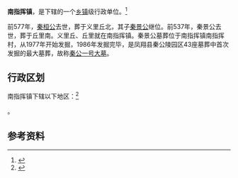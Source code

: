 {{中国乡级行政区|61/03/22/107/000}}

'''南指挥镇'''，是{{PRC admin/fullname|61/03/22/107/000|3}}下辖的一个[[乡镇|乡镇]]级行政单位。<ref>{{PRC admin/ref sgc|{{PRC admin/parent|61/03/22/107/000}}}}</ref>

前577年，[[秦桓公|秦桓公]]去世，葬于义里丘北，其子[[秦景公|秦景公]]继位。前537年，秦景公去世，葬于丘里南。义里丘、丘里就在南指挥镇。秦景公墓葬位于南指挥镇南指挥村，从1977年开始发掘，1986年发掘完毕，是凤翔县秦公陵园区43座墓葬中首次发掘的最大墓葬，故称[[秦公一号大墓|秦公一号大墓]]。
== 行政区划 ==

南指挥镇下辖以下地区：<ref>{{PRC admin/ref sgc|61/03/22/107/000}}</ref>

{{PRC admin/children|61/03/22/107/000}}。

== 参考资料 ==

{{reflist}}

{{行政区划小作品}}
{{PRC admin/navcat|61/03/22/107/000}}